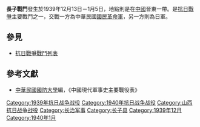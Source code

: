 {{Infobox Military Conflict|
campaign=|
image=|
caption=|
conflict=長子戰鬥|
date=1939年12月13日－1940年1月5日|
place=[[中國|中國]]晉東|
result=日軍藉騎砲及飛機掩護攻擊國軍，長子西南地區各據點反復爭奪，雙方傷亡俱重，1月4日日軍撤退|
combatant1=中華民國國民革命軍27軍46師、預8師|
combatant2=日軍之中國派遣軍36師團| 
commander1=[[范漢傑|范漢傑]]、[[黃祖壎|黃祖壎]]|
commander2=[[舞傅南|舞傅南]]|
strength1=|
strength2=|
casualties1=|
casualties2=|
}}
'''長子戰鬥'''發生於1939年12月13日－1月5日，地點則是在[[中國|中國]]晉東一帶。是[[抗日戰爭|抗日戰爭]]主要戰鬥之一，交戰一方為中華民國[[國民革命軍|國民革命軍]]，另一方則為日軍。
==參見==
*[[抗日戰爭戰鬥列表|抗日戰爭戰鬥列表]]
==參考文獻==
*[[中華民國|中華民國]][[國防大學_(臺灣)|國防大學]]編，《中國現代軍事史主要戰役表》

[[Category:1939年抗日战争战役|Category:1939年抗日战争战役]]
[[Category:1940年抗日战争战役|Category:1940年抗日战争战役]]
[[Category:山西抗日战争战役|Category:山西抗日战争战役]]
[[Category:长治军事|Category:长治军事]]
[[Category:长子县|Category:长子县]]
[[Category:1939年12月|Category:1939年12月]]
[[Category:1940年1月|Category:1940年1月]]